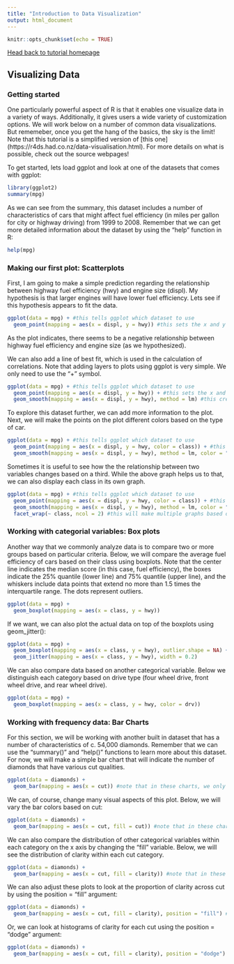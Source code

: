 ```yaml
---
title: "Introduction to Data Visualization"
output: html_document
---
```


```r
knitr::opts_chunk$set(echo = TRUE)
```
[Head back to tutorial homepage](https://kristopherkyle.github.io/IntroQuantALRM/)


## Visualizing Data
### Getting started
One particularly powerful aspect of R is that it enables one visualize data in a variety of ways. Additionally, it gives users a wide variety of customization options. We will work below on a number of common data visualizations. But rememeber, once you get the hang of the basics, the sky is the limit! Note that this tutorial is a simplified version of [this one] (https://r4ds.had.co.nz/data-visualisation.html). For more details on what is possible, check out the source webpages!

To get started, lets load ggplot and look at one of the datasets that comes with ggplot:

```r
library(ggplot2)
summary(mpg)
```

As we can see from the summary, this dataset includes a number of characteristics of cars that might affect fuel efficiency (in miles per gallon for city or highway driving) from 1999 to 2008. Remember that we can get more detailed information about the dataset by using the "help" function in R:

```r
help(mpg)
```

### Making our first plot: Scatterplots
First, I am going to make a simple prediction regarding the relationship between highway fuel efficiency (hwy) and engine size (displ). My hypothesis is that larger engines will have lower fuel efficiency. Lets see if this hypothesis appears to fit the data.

```r
ggplot(data = mpg) + #this tells ggplot which dataset to use
  geom_point(mapping = aes(x = displ, y = hwy)) #this sets the x and y axis and plots each data point
```

As the plot indicates, there seems to be a negative relationship between highway fuel efficiency and engine size (as we hypothesized).

We can also add a line of best fit, which is used in the calculation of correlations. Note that adding layers to plots using ggplot is very simple. We only need to use the "+" symbol.

```r
ggplot(data = mpg) + #this tells ggplot which dataset to use
  geom_point(mapping = aes(x = displ, y = hwy)) + #this sets the x and y axis and plots each data point
  geom_smooth(mapping = aes(x = displ, y = hwy), method = lm) #this creates the line of best fit
```

To explore this dataset further, we can add more information to the plot. Next, we will make the points on the plot different colors based on the type of car.

```r
ggplot(data = mpg) + #this tells ggplot which dataset to use
  geom_point(mapping = aes(x = displ, y = hwy, color = class)) + #this sets the x and y axis and plots each data point, "color" is used here to differ the color of the dots based on the class of car (suv, etc.)
  geom_smooth(mapping = aes(x = displ, y = hwy), method = lm, color = "black") #here, we set the color of the line explicitly to black
```

Sometimes it is useful to see how the the relationship between two variables changes based on a third. While the above graph helps us to that, we can also display each class in its own graph.

```r
ggplot(data = mpg) + #this tells ggplot which dataset to use
  geom_point(mapping = aes(x = displ, y = hwy, color = class)) + #this sets the x and y axis and plots each data point, "color" is used here to differ the color of the dots based on the class of car (suv, etc.)
  geom_smooth(mapping = aes(x = displ, y = hwy), method = lm, color = "black") + #here, we set the color of the line explicitly to black
  facet_wrap(~ class, ncol = 2) #this will make multiple graphs based on class. Note that ncol (number of columns) and nrow (number of rows) can be set explicitly (but don't have to be)
```

### Working with categorial variables: Box plots

Another way that we commonly analyze data is to compare two or more groups based on particular criteria. Below, we will compare the average fuel efficiency of cars based on their class using boxplots. Note that the center line indicates the median score (in this case, fuel efficiency), the boxes indicate the 25% quantile (lower line) and 75% quantile (upper line), and the whiskers include data points that extend no more than 1.5 times the interquartile range. The dots represent outliers.

```r
ggplot(data = mpg) + 
  geom_boxplot(mapping = aes(x = class, y = hwy))
```

If we want, we can also plot the actual data on top of the boxplots using geom_jitter():

```r
ggplot(data = mpg) + 
  geom_boxplot(mapping = aes(x = class, y = hwy), outlier.shape = NA) +
  geom_jitter(mapping = aes(x = class, y = hwy), width = 0.2)
```

We can also compare data based on another categorical variable. Below we distinguish each category based on drive type (four wheel drive, front wheel drive, and rear wheel drive).

```r
ggplot(data = mpg) + 
  geom_boxplot(mapping = aes(x = class, y = hwy, color = drv))
```

### Working with frequency data: Bar Charts

For this section, we will be working with another built in dataset that has a number of characteristics of c. 54,000 diamonds. Remember that we can use the "summary()" and "help()" functions to learn more about this dataset. For now, we will make a simple bar chart that will indicate the number of diamonds that have various cut qualities.

```r
ggplot(data = diamonds) + 
  geom_bar(mapping = aes(x = cut)) #note that in these charts, we only need to declare an x variable
```

We can, of course, change many visual aspects of this plot. Below, we will vary the bar colors based on cut:

```r
ggplot(data = diamonds) + 
  geom_bar(mapping = aes(x = cut, fill = cut)) #note that in these charts, we only need to declare an x variable
```

We can also compare the distribution of other categorical variables within each category on the x axis by changing the "fill" variable. Below, we will see the distribution of clarity within each cut category.

```r
ggplot(data = diamonds) + 
  geom_bar(mapping = aes(x = cut, fill = clarity)) #note that in these charts, we only need to declare an x variable
```

We can also adjust these plots to look at the proportion of clarity across cut by using the position = "fill" argument:

```r
ggplot(data = diamonds) + 
  geom_bar(mapping = aes(x = cut, fill = clarity), position = "fill") #note that in these charts, we only need to declare an x variable
```

Or, we can look at histograms of clarity for each cut using the position = "dodge" argument:

```r
ggplot(data = diamonds) + 
  geom_bar(mapping = aes(x = cut, fill = clarity), position = "dodge") #note that in these charts, we only need to declare an x variable
```

